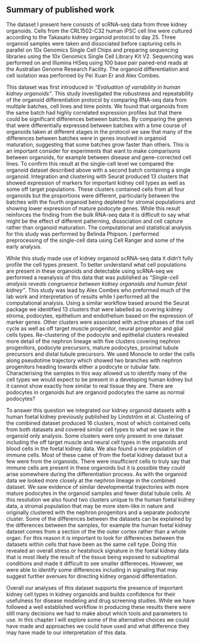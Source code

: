 ## Summary of published work

The dataset I present here consists of scRNA-seq data from three kidney
organoids. Cells from the CRL1502-C32 human iPSC cell line were cultured
according to the Takasato kidney organoid protocol to day 25. Three organoid
samples were taken and dissociated before capturing cells in parallel on 10x
Genomics Single Cell Chips and preparing sequencing libraries using the 10x
Genomics Single Cell Library Kit V2. Sequencing was performed on and Illumina
HiSeq using 100 base pair paired-end reads at the Australian Genome Research
Facility. The organoid differentiation and cell isolation was performed by
Pei Xuan Er and Alex Combes.

This dataset was first introduced in _"Evaluation of variability in human
kidney organoids"_. This study investigated the robustness and repeatability of
the organoid differentiation protocol by comparing RNA-seq data from multiple
batches, cell lines and time points. We found that organoids from the same
batch had highly correlated expression profiles but that there could be
significant differences between batches. By comparing the genes that were
differentially expressed between batches with a time course of organoids taken
at different stages in the protocol we saw that many of the differences between
batches were in genes involved in organoid maturation, suggesting that some
batches grow faster than others. This is an important consider for experiments
that want to make comparisons between organoids, for example between disease
and gene-corrected cell lines. To confirm this result at the single-cell level
we compared the organoid dataset described above with a second batch containing
a single organoid. Integration and clustering with Seurat produced 13 clusters
that showed expression of markers for important kidney cell types as well as
some off target populations. These clusters contained cells from all four
organoids but the proportions were different, particularly between the batches
with the fourth organoid being depleted for stromal populations and showing
lower expression of mature podocyte genes. While this result reinforces the
finding from the bulk RNA-seq data it is difficult to say what might be the
effect of different patterning, dissociation and cell capture rather than
organoid maturation. The computational and statistical analysis for this study
was performed by Belinda Phipson. I performed preprocessing of the single-cell
data using Cell Ranger and some of the early analysis.

While this study made use of kidney organoid scRNA-seq data it didn't fully
profile the cell types present. To better understand what cell populations are
present in these organoids and detectable using scRNA-seq we performed a
reanalysis of this data that was published as _"Single-cell analysis reveals
congruence between kidney organoids and human fetal kidney"_. This study was
lead by Alex Combes who preformed much of the lab work and interpretation of
results while I performed all the computational analysis. Using a similar
workflow based around the Seurat package we identified 13 clusters that were
labelled as covering kidney stroma, podocytes, epithelium and endothelium based
on the expression of marker genes. Other clusters were associated with active
phases of the cell cycle as well as off target muscle progenitor, neural
progenitor and glial cells types. Re-clustering of the podocyte and epithelial
clusters revealed more detail of the nephron lineage with five clusters
covering nephron progenitors, podocyte precursors, mature podocytes, proximal
tubule precursors and distal tubule precursors. We used Monocle to order the
cells along pseudotime trajectory which showed two branches with nephron
progenitors heading towards either a podocyte or tubular fate. Characterising
the samples in this way allowed us to identify many of the cell types we would
expect to be present in a developing human kidney but it cannot show exactly
how similar to real tissue they are. There are podocytes in organoids but are
organoid podocytes the same as normal podocytes?

To answer this question we integrated our kidney organoid datasets with a human
foetal kidney previously published by Lindström et al. Clustering of the
combined dataset produced 16 clusters, most of which contained cells from both
datasets and covered similar cell types to what we saw in the organoid only
analysis. Some clusters were only present in one dataset including the off
target muscle and neural cell types in the organoids and blood cells in the
foetal kidney data. We also found a new population of immune cells. Most of
these came of from the foetal kidney dataset but a few were from the organoids.
There were insufficient cells to truly say that immune cells are present in
these organoids but it is possible they could arise somewhere during the
differentiation process. As with the organoid data we looked more closely at
the nephron lineage in the combined dataset. We saw evidence of similar
developmental trajectories with more mature podocytes in the organoid samples
and fewer distal tubule cells. At this resolution we also found two clusters
unique to the human foetal kidney data, a stromal population that may be more
stem-like in nature and originally clustered with the nephron progenitors and a
separate podocyte cluster. Some of the differences between the datasets can be
explained by the differences between the samples, for example the human foetal
kidney dataset comes from a section of the the outer cortex rather than a whole
organ. For this reason it is important to look for differences between the
datasets within cells that have been as the same cell type. Doing this revealed
an overall stress or heatshock signature in the foetal kidney data that is most
likely the result of the tissue being exposed to suboptimal conditions and made
it difficult to see smaller differences. However, we were able to identify some
differences including in signaling that may suggest further avenues for
directing kidney organoid differentiation.

Overall our analyses of this dataset supports the presence of important kidney
cell types in kidney organoids and builds confidence for their usefulness for
disease modeling and drug screening studies. While we have followed a well
established workflow in producing these results there were still many decisions
we had to make about which tools and parameters to use. In this chapter I will
explore some of the alternative choices we could have made and approaches we
could have used and what difference they may have made to our interpretation of
this data.
